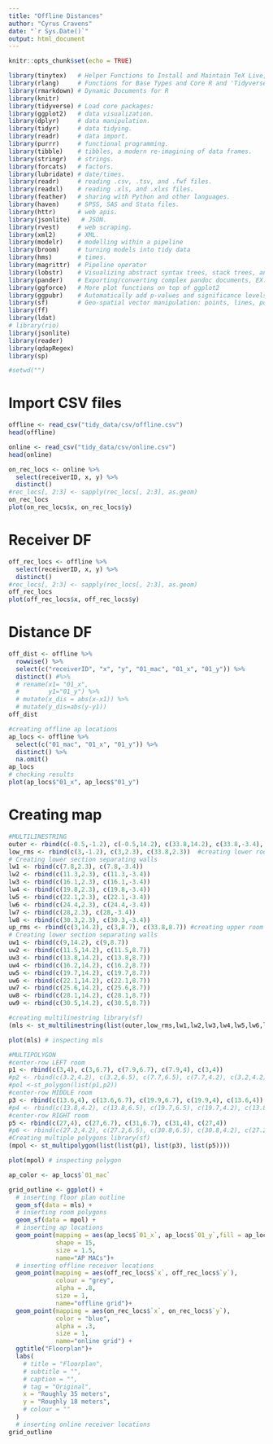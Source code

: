 ```yaml
---
title: "Offline Distances"
author: "Cyrus Cravens"
date: "`r Sys.Date()`"
output: html_document
---
```

```r
knitr::opts_chunk$set(echo = TRUE)
```

```r
library(tinytex)   # Helper Functions to Install and Maintain TeX Live, and Compile LaTeX Documents
library(rlang)     # Functions for Base Types and Core R and 'Tidyverse' Features
library(rmarkdown) # Dynamic Documents for R
library(knitr)
library(tidyverse) # Load core packages:
library(ggplot2)   # data visualization.
library(dplyr)     # data manipulation.
library(tidyr)     # data tidying.
library(readr)     # data import.
library(purrr)     # functional programming.
library(tibble)    # tibbles, a modern re-imagining of data frames.
library(stringr)   # strings.
library(forcats)   # factors.
library(lubridate) # date/times.
library(readr)     # reading .csv, .tsv, and .fwf files.
library(readxl)    # reading .xls, and .xlxs files.
library(feather)   # sharing with Python and other languages.
library(haven)     # SPSS, SAS and Stata files.
library(httr)      # web apis.
library(jsonlite)   # JSON.
library(rvest)     # web scraping.
library(xml2)      # XML.
library(modelr)    # modelling within a pipeline
library(broom)     # turning models into tidy data
library(hms)       # times.
library(magrittr)  # Pipeline operator
library(lobstr)    # Visualizing abstract syntax trees, stack trees, and object sizes
library(pander)    # Exporting/converting complex pandoc documents, EX: df to Pandoc table
library(ggforce)   # More plot functions on top of ggplot2
library(ggpubr)    # Automatically add p-values and significance levels  plots.
library(sf)        # Geo-spatial vector manipulation: points, lines, polygons
library(ff)
library(ldat)
# library(rio)
library(jsonlite)
library(reader)
library(qdapRegex)
library(sp)
```

```r
#setwd("")
```

# Import CSV files

```r
offline <- read_csv("tidy_data/csv/offline.csv")
head(offline)
```

```r
online <- read_csv("tidy_data/csv/online.csv")
head(online)
```

```r
on_rec_locs <- online %>% 
  select(receiverID, x, y) %>% 
  distinct()
#rec_locs[, 2:3] <- sapply(rec_locs[, 2:3], as.geom)
on_rec_locs
plot(on_rec_locs$x, on_rec_locs$y)
```


# Receiver DF
```r
off_rec_locs <- offline %>% 
  select(receiverID, x, y) %>% 
  distinct()
#rec_locs[, 2:3] <- sapply(rec_locs[, 2:3], as.geom)
off_rec_locs
plot(off_rec_locs$x, off_rec_locs$y)
```


# Distance DF

```r
off_dist <- offline %>% 
  rowwise() %>% 
  select(c("receiverID", "x", "y", "01_mac", "01_x", "01_y")) %>% 
  distinct() #%>%  
  # rename(x1= "01_x",
  #        y1="01_y") %>% 
  # mutate(x_dis = abs(x-x1)) %>% 
  # mutate(y_dis=abs(y-y1))
off_dist
```

```r
#creating offline ap locations
ap_locs <- offline %>% 
  select(c("01_mac", "01_x", "01_y")) %>% 
  distinct() %>% 
  na.omit()
ap_locs
# checking results
plot(ap_locs$"01_x", ap_locs$"01_y")
```

# Creating map
```r
#MULTILINESTRING
outer <- rbind(c(-0.5,-1.2), c(-0.5,14.2), c(33.8,14.2), c(33.8,-3.4), c(3,-3.4), c(3,-1.2),c(-0.5,-1.2)) #creating exterior outline
low_rms <- rbind(c(3,-1.2), c(3,2.3), c(33.8,2.3))  #creating lower room outline
# Creating lower section separating walls
lw1 <- rbind(c(7.8,2.3), c(7.8,-3.4))
lw2 <- rbind(c(11.3,2.3), c(11.3,-3.4))
lw3 <- rbind(c(16.1,2.3), c(16.1,-3.4))
lw4 <- rbind(c(19.8,2.3), c(19.8,-3.4))
lw5 <- rbind(c(22.1,2.3), c(22.1,-3.4))
lw6 <- rbind(c(24.4,2.3), c(24.4,-3.4))
lw7 <- rbind(c(28,2.3), c(28,-3.4))
lw8 <- rbind(c(30.3,2.3), c(30.3,-3.4))
up_rms <- rbind(c(3,14.2), c(3,8.7), c(33.8,8.7)) #creating upper room outline
# Creating lower section separating walls
uw1 <- rbind(c(9,14.2), c(9,8.7))
uw2 <- rbind(c(11.5,14.2), c(11.5,8.7))
uw3 <- rbind(c(13.8,14.2), c(13.8,8.7))
uw4 <- rbind(c(16.2,14.2), c(16.2,8.7))
uw5 <- rbind(c(19.7,14.2), c(19.7,8.7))
uw6 <- rbind(c(22.1,14.2), c(22.1,8.7))
uw7 <- rbind(c(25.6,14.2), c(25.6,8.7))
uw8 <- rbind(c(28.1,14.2), c(28.1,8.7))
uw9 <- rbind(c(30.5,14.2), c(30.5,8.7))

#creating multilinestring library(sf)
(mls <- st_multilinestring(list(outer,low_rms,lw1,lw2,lw3,lw4,lw5,lw6,lw7,lw8,up_rms,uw1,uw2,uw3,uw4,uw5,uw6,uw7,uw8,uw9)))

plot(mls) # inspecting mls
```

```r
#MULTIPOLYGON
#center-row LEFT room
p1 <- rbind(c(3,4), c(3,6.7), c(7.9,6.7), c(7.9,4), c(3,4))
#p2 <- rbind(c(3.2,4.2), c(3.2,6.5), c(7.7,6.5), c(7.7,4.2), c(3.2,4.2))
#pol <-st_polygon(list(p1,p2))
#center-row MIDDLE room
p3 <- rbind(c(13.6,4), c(13.6,6.7), c(19.9,6.7), c(19.9,4), c(13.6,4))
#p4 <- rbind(c(13.8,4.2), c(13.8,6.5), c(19.7,6.5), c(19.7,4.2), c(13.8,4.2))
#center-row RIGHT room
p5 <- rbind(c(27,4), c(27,6.7), c(31,6.7), c(31,4), c(27,4))
#p6 <- rbind(c(27.2,4.2), c(27.2,6.5), c(30.8,6.5), c(30.8,4.2), c(27.2,4.2))
#Creating multiple polygons library(sf)
(mpol <- st_multipolygon(list(list(p1), list(p3), list(p5))))

plot(mpol) # inspecting polygon
```

```r
ap_color <- ap_locs$`01_mac`
```


```r
grid_outline <- ggplot() +
  # inserting floor plan outline
  geom_sf(data = mls) + 
  # inserting room polygons
  geom_sf(data = mpol) +
  # inserting ap locations
  geom_point(mapping = aes(ap_locs$`01_x`, ap_locs$`01_y`,fill = ap_locs$`01_mac`, colour=ap_locs$`01_mac`),
             shape = 15,
             size = 1.5,
             name="AP MACs")+
  # inserting offline receiver locations
  geom_point(mapping = aes(off_rec_locs$`x`, off_rec_locs$`y`),
             colour = "grey",
             alpha = .8,
             size = 1,
             name="offline grid")+
  geom_point(mapping = aes(on_rec_locs$`x`, on_rec_locs$`y`),
             color = "blue",
             alpha = .3,
             size = 1,
             name="online grid") +
  ggtitle("Floorplan")+
  labs(
    # title = "Floorplan",
    # subtitle = "",
    # caption = "",
    # tag = "Original",
    x = "Roughly 35 meters",
    y = "Roughly 18 meters",
    # colour = ""
  )
  # inserting online receiver locations
grid_outline
```
